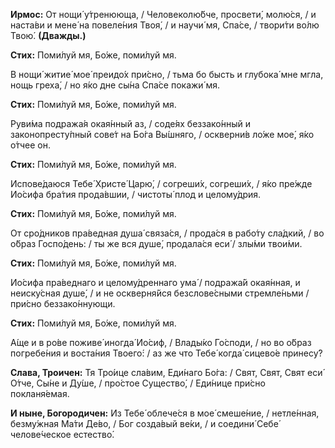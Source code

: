 **Ирмос:** От нощи́ у́тренююща, / Человеколю́бче, просвети́, молю́ся, / и наста́ви и мене́ на повеле́ния Твоя́, / и научи́ мя, Спа́се, / твори́ти во́лю Твою́. **(Дважды.)**

**Стих:** Поми́луй мя, Бо́же, поми́луй мя.

В нощи́ житие́ мое́ преидо́х при́сно, / тьма бо бысть и глубока́ мне мгла, нощь греха́, / но я́ко дне сы́на Спа́се покажи́ мя.

**Стих:** Поми́луй мя, Бо́же, поми́луй мя.

Руви́ма подража́я окая́нный аз, / соде́ях беззако́нный и законопресту́пный сове́т на Бо́га Вы́шняго, / оскверни́в ло́же мое́, я́ко о́тчее он.

**Стих:** Поми́луй мя, Бо́же, поми́луй мя.

Испове́даюся Тебе́ Христе́ Царю́, / согреши́х, согреши́х, / я́ко пре́жде Ио́сифа бра́тия прода́вшии, / чистоты́ плод и целому́дрия.

**Стих:** Поми́луй мя, Бо́же, поми́луй мя.

От сро́дников пра́ведная душа́ связа́ся, / прода́ся в рабо́ту сла́дкий, / во о́браз Госпо́день: / ты же вся душе́, продала́ся еси́ / злы́ми твои́ми.

**Стих:** Поми́луй мя, Бо́же, поми́луй мя.

Ио́сифа пра́веднаго и целому́дреннаго ума́ / подража́й окая́нная, и неиску́сная душе́, / и не оскверня́йся безслове́сными стремле́ньми / при́сно беззако́ннующи.

**Стих:** Поми́луй мя, Бо́же, поми́луй мя.

А́ще и в ро́ве поживе́ иногда́ Ио́сиф, / Влады́ко Го́споди, / но во о́браз погребе́ния и воста́ния Твоего́: / аз же что Тебе́ когда́ сицево́е принесу́?

**Слава, Троичен:** Тя Тро́ице сла́вим, Еди́наго Бо́га: / Свят, Свят, Свят еси́ О́тче, Сы́не и Ду́ше, / про́стое Существо́, / Еди́нице при́сно покланя́емая.

**И ныне, Богородичен:** Из Тебе́ облече́ся в мое́ смеше́ние, / нетле́нная, безму́жная Ма́ти Де́во, / Бог созда́вый ве́ки, / и соедини́ Себе́ челове́ческое естество́.
